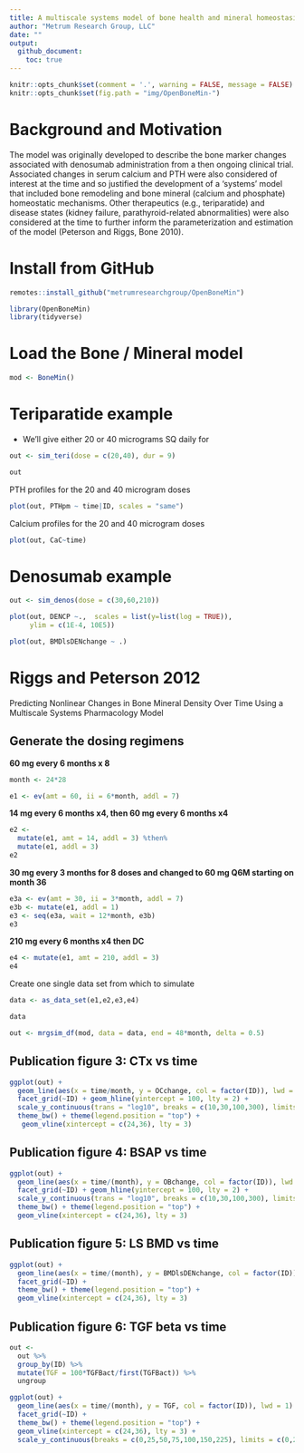 ```yaml
---
title: A multiscale systems model of bone health and mineral homeostasis
author: "Metrum Research Group, LLC"
date: ""
output: 
  github_document:
    toc: true
---
```


```r
knitr::opts_chunk$set(comment = '.', warning = FALSE, message = FALSE)
knitr::opts_chunk$set(fig.path = "img/OpenBoneMin-")
```

# Background and Motivation

The model was originally developed to describe the bone marker changes associated with denosumab administration from a then ongoing clinical trial. Associated changes in serum calcium and PTH were also considered of interest at the time and so justified the development of a 'systems' model that included bone remodeling and bone mineral (calcium and phosphate) homeostatic mechanisms. Other therapeutics (e.g., teriparatide) and disease states (kidney failure, parathyroid-related abnormalities) were also considered at the time to further inform the parameterization and estimation of the model (Peterson and Riggs, Bone 2010).

# Install from GitHub

```r
remotes::install_github("metrumresearchgroup/OpenBoneMin")
```

```r
library(OpenBoneMin)
library(tidyverse)
```


# Load the Bone / Mineral model
```r
mod <- BoneMin()
```


# Teriparatide example

- We'll give either 20 or 40 micrograms SQ daily for 
```r
out <- sim_teri(dose = c(20,40), dur = 9)

out
```

PTH profiles for the 20 and 40 microgram doses

```r
plot(out, PTHpm ~ time|ID, scales = "same")
```


Calcium profiles for the 20 and 40 microgram doses

```r
plot(out, CaC~time)
```


# Denosumab example
```r
out <- sim_denos(dose = c(30,60,210))

plot(out, DENCP ~.,  scales = list(y=list(log = TRUE)), 
     ylim = c(1E-4, 10E5))
```
```r
plot(out, BMDlsDENchange ~ .)
```

# Riggs and Peterson 2012


Predicting Nonlinear Changes in Bone Mineral Density Over Time Using a 
Multiscale Systems Pharmacology Model


## Generate the dosing regimens


__60 mg every 6 months x 8__

```r
month <- 24*28

e1 <- ev(amt = 60, ii = 6*month, addl = 7)
```

__14 mg every 6 months x4, then 60 mg every 6 months x4__
```r
e2 <- 
  mutate(e1, amt = 14, addl = 3) %then% 
  mutate(e1, addl = 3)
e2
```

__30 mg every 3 months for 8 doses and changed to 60 mg Q6M starting 
on month 36__

```r
e3a <- ev(amt = 30, ii = 3*month, addl = 7)
e3b <- mutate(e1, addl = 1)
e3 <- seq(e3a, wait = 12*month, e3b)
e3
```


__210 mg every 6 months x4 then DC__
```r
e4 <- mutate(e1, amt = 210, addl = 3)
e4
```


Create one single data set from which to simulate
```r
data <- as_data_set(e1,e2,e3,e4)

data
```

```r
out <- mrgsim_df(mod, data = data, end = 48*month, delta = 0.5)
```

## Publication figure 3: CTx vs time
```r
ggplot(out) + 
  geom_line(aes(x = time/month, y = OCchange, col = factor(ID)), lwd = 1) + 
  facet_grid(~ID) + geom_hline(yintercept = 100, lty = 2) +
  scale_y_continuous(trans = "log10", breaks = c(10,30,100,300), limits = c(5,300)) + 
  theme_bw() + theme(legend.position = "top") +
   geom_vline(xintercept = c(24,36), lty = 3)
```

## Publication figure 4: BSAP vs time
```r
ggplot(out) + 
  geom_line(aes(x = time/(month), y = OBchange, col = factor(ID)), lwd = 1) + 
  facet_grid(~ID) + geom_hline(yintercept = 100, lty = 2) +
  scale_y_continuous(trans = "log10", breaks = c(10,30,100,300), limits = c(5,300)) +
  theme_bw() + theme(legend.position = "top") + 
  geom_vline(xintercept = c(24,36), lty = 3)
```

## Publication figure 5: LS BMD vs time
```r
ggplot(out) + 
  geom_line(aes(x = time/(month), y = BMDlsDENchange, col = factor(ID)), lwd = 1) + 
  facet_grid(~ID) + 
  theme_bw() + theme(legend.position = "top") + 
  geom_vline(xintercept = c(24,36), lty = 3)
```


## Publication figure 6: TGF beta vs time

```r
out <- 
  out %>%
  group_by(ID) %>%
  mutate(TGF = 100*TGFBact/first(TGFBact)) %>% 
  ungroup

ggplot(out) + 
  geom_line(aes(x = time/(month), y = TGF, col = factor(ID)), lwd = 1) + 
  facet_grid(~ID) + 
  theme_bw() + theme(legend.position = "top") + 
  geom_vline(xintercept = c(24,36), lty = 3) + 
  scale_y_continuous(breaks = c(0,25,50,75,100,150,225), limits = c(0,225))
```